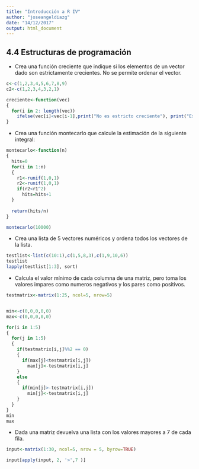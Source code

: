 ```yaml
---
title: "Introducción a R IV"
author: "joseangeldiazg"
date: "14/12/2017"
output: html_document
---
```




## 4.4 Estructuras de programación


* Crea una función creciente que indique si los elementos de un vector dado son estrictamente crecientes. No se permite ordenar el vector.

```r
c<-c(1,2,3,4,5,6,7,8,9)
c2<-c(1,2,3,4,3,2,1)

creciente<-function(vec)
{
  for(i in 2: length(vec))
    ifelse(vec[i]<vec[i-1],print("No es estricto creciente"), print("Es estricto creciente"))
}

```


* Crea una función montecarlo que calcule la estimación de la siguiente integral:


```r
montecarlo<-function(n)
{
  hits=0
  for(i in 1:n)
  {
    r1<-runif(1,0,1)
    r2<-runif(1,0,1)
    if(r2<r1^2)
      hits=hits+1
  }
   
  return(hits/n)
}

montecarlo(10000)
```

* Crea una lista de 5 vectores numéricos y ordena todos los vectores de la lista.

```r

testlist<-list(c(10:1),c(1,5,8,3),c(1,9,10,6))
testlist
lapply(testlist[1:3], sort)
```


* Calcula el valor mínimo de cada columna de una matriz, pero toma los valores impares como numeros negativos y los pares como positivos.

```r
testmatrix<-matrix(1:25, ncol=5, nrow=5)


min<-c(0,0,0,0,0)
max<-c(0,0,0,0,0)

for(i in 1:5)
{
  for(j in 1:5)
  {
    if(testmatrix[i,j]%%2 == 0)
    {
      if(max[j]<testmatrix[i,j])
        max[j]<-testmatrix[i,j]
    }
    else
    {
      if(min[j]>-testmatrix[i,j])
        min[j]<-testmatrix[i,j]
    }
  }
}
min
max
```


* Dada una matriz devuelva una lista con los valores mayores a 7 de cada fila.

```r
input<-matrix(1:30, ncol=5, nrow = 5, byrow=TRUE)

input[apply(input, 2, '>',7 )]
```